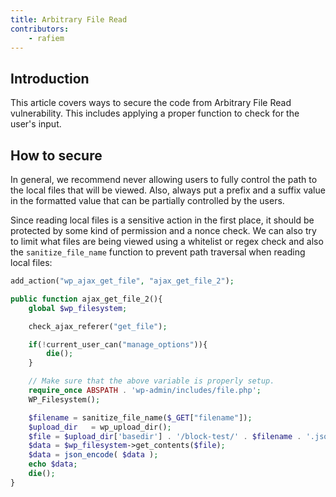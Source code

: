 ```yaml
---
title: Arbitrary File Read
contributors:
    - rafiem
---
```




## Introduction

This article covers ways to secure the code from Arbitrary File Read vulnerability. This includes applying a proper function to check for the user's input.

<LinkCard
  title="Learn more about Arbitrary File Read"
  href="/academy/wordpress/vulnerabilities/arbitrary-file-read/"
/>

## How to secure

In general, we recommend never allowing users to fully control the path to the local files that will be viewed. Also, always put a prefix and a suffix value in the formatted value that can be partially controlled by the users.

Since reading local files is a sensitive action in the first place, it should be protected by some kind of permission and a nonce check. We can also try to limit what files are being viewed using a whitelist or regex check and also the `sanitize_file_name` function to prevent path traversal when reading local files:

```php
add_action("wp_ajax_get_file", "ajax_get_file_2");

public function ajax_get_file_2(){
    global $wp_filesystem;

    check_ajax_referer("get_file");

    if(!current_user_can("manage_options")){
        die();
    }

    // Make sure that the above variable is properly setup.
    require_once ABSPATH . 'wp-admin/includes/file.php';
    WP_Filesystem();

    $filename = sanitize_file_name($_GET["filename"]);
    $upload_dir   = wp_upload_dir();
    $file = $upload_dir['basedir'] . '/block-test/' . $filename . '.json'
    $data = $wp_filesystem->get_contents($file);
    $data = json_encode( $data );
    echo $data;
    die();
}
```